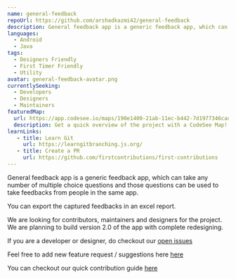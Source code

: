```yaml
---
name: general-feedback
repoUrl: https://github.com/arshadkazmi42/general-feedback
description: General feedback app is a generic feedback app, which can take any number of multiple choice questions and those questions can be used to take feedbacks from people in the same app.
languages:
  - Android
  - Java
tags:
  - Designers Friendly 
  - First Timer Friendly
  - Utility
avatar: general-feedback-avatar.png
currentlySeeking:
  - Developers
  - Designers
  - Maintainers
featuredMap:
  url: https://app.codesee.io/maps/190e1400-21ab-11ec-b442-7d1977346cad
  description: Get a quick overview of the project with a CodeSee Map!
learnLinks:
   - title: Learn Git
     url: https://learngitbranching.js.org/
   - title: Create a PR
     url: https://github.com/firstcontributions/first-contributions
---
```


<!-- Divide your content into sections using our handy shortcodes. Each section is optional -->

<Overview>

General feedback app is a generic feedback app, which can take any number of multiple choice questions and those questions can be used to take feedbacks from people in the same app.

You can export the captured feedbacks in an excel report.

</Overview>

<Contributing>

We are looking for contributors, maintainers and designers for the project. We are planning to build version 2.0 of the app with complete redesigning.

If you are a developer or designer, do checkout our [open issues](https://github.com/arshadkazmi42/general-feedback/issues)

Feel free to add new feature request / suggestions here [here](https://github.com/arshadkazmi42/general-feedback/issues)

You can checkout our quick contribution guide [here](https://github.com/arshadkazmi42/general-feedback/blob/master/CONTRIBUTING.md)

</Contributing>
